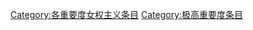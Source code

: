 {{catmore1|[[Wikipedia:女权主义专题|Wikipedia:女权主义专题]]}}
{{Articles by Importance|topic=女权主义|project=女权主义|format=toc}}
{{emptycat}}
{{portal box|女权主义}}
[[Category:各重要度女权主义条目|Category:各重要度女权主义条目]]
[[Category:极高重要度条目|Category:极高重要度条目]]